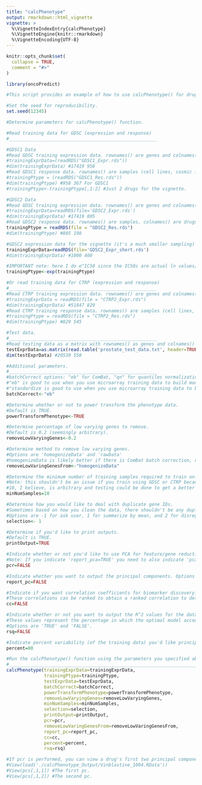 ```yaml
---
title: "calcPhenotype"
output: rmarkdown::html_vignette
vignette: >
  %\VignetteIndexEntry{calcPhenotype}
  %\VignetteEngine{knitr::rmarkdown}
  %\VignetteEncoding{UTF-8}
---
```


```r
knitr::opts_chunk$set(
  collapse = TRUE,
  comment = "#>"
)
```

```r
library(oncoPredict)

#This script provides an example of how to use calcPhenotype() for drug response prediction as well as its optional #parameters. 

#Set the seed for reproducibility. 
set.seed(12345)

#Determine parameters for calcPhenotype() function.

#Read training data for GDSC (expression and response)
#_______________________________________________________

#GDSC1 Data
#Read GDSC training expression data. rownames() are genes and colnames() are samples (cell lines/cosmic ids).
#trainingExprData=(readRDS("GDSC1_Expr.rds"))
#dim(trainingExprData) #17419 958 
#Read GDSC1 response data. rownames() are samples (cell lines, cosmic ids), colnames() are drugs.
#trainingPtype = (readRDS("GDSC1_Res.rds"))
#dim(trainingPtype) #958 367 For GDSC1
#trainingPtype<-trainingPtype[,1:2] #Just 2 drugs for the vignette.

#GDSC2 Data
#Read GDSC training expression data. rownames() are genes and colnames() are samples.
#trainingExprData=readRDS(file='GDSC2_Expr.rds')
#dim(trainingExprData) #17419 805
#Read GDSC2 response data. rownames() are samples, colnames() are drugs. 
trainingPtype = readRDS(file = "GDSC2_Res.rds")
#dim(trainingPtype) #805 198

#GDSC2 expression data for the vignette (it's a much smaller sampling)
trainingExprData=readRDS(file='GDSC2_Expr_short.rds')
#dim(trainingExprData) #1000 400

#IMPORTANT note: here I do e^IC50 since the IC50s are actual ln values/log transformed already, and the calcPhenotype function Paul #has will do a power transformation (I assumed it would be better to not have both transformations)
trainingPtype<-exp(trainingPtype) 

#Or read training data for CTRP (expression and response)
#_______________________________________________________
#Read CTRP training expression data. rownames() are genes and colnames() are samples (cell lines/cosmic ids).
#trainingExprData = readRDS(file = "CTRP2_Expr.rds")
#dim(trainingExprData) #51847 829
#Read CTRP training response data. rownames() are samples (cell lines, cosmic ids), colnames() are drugs.
#trainingPtype = readRDS(file = "CTRP2_Res.rds")
#dim(trainingPtype) #829 545 

#Test data. 
#_______________________________________________________
#Read testing data as a matrix with rownames() as genes and colnames() as samples.
testExprData=as.matrix(read.table('prostate_test_data.txt', header=TRUE, row.names=1))
dim(testExprData) #20530 550

#Additional parameters. 
#_______________________________________________________
#batchCorrect options: "eb" for ComBat, "qn" for quantiles normalization, "standardize", or "none"
#"eb" is good to use when you use microarray training data to build models on microarray testing data.
#"standardize is good to use when you use microarray training data to build models on RNA-seq testing data (this is what Paul used in the 2017 IDWAS paper that used GDSC microarray to impute in TCGA RNA-Seq data, see methods section of that paper for rationale)
batchCorrect<-"eb"

#Determine whether or not to power transform the phenotype data.
#Default is TRUE.
powerTransformPhenotype<-TRUE

#Determine percentage of low varying genes to remove.
#Default is 0.2 (seemingly arbitrary).
removeLowVaryingGenes<-0.2

#Determine method to remove low varying genes.
#Options are 'homogenizeData' and 'rawData'
#homogenizeData is likely better if there is ComBat batch correction, raw data was used in the 2017 IDWAS paper that used GDSC microarray to impute in TCGA RNA-Seq data.
removeLowVaringGenesFrom<-"homogenizeData"

#Determine the minimum number of training samples required to train on.
#Note: this shouldn't be an issue if you train using GDSC or CTRP because there are many samples in both training datasets.
#10, I believe, is arbitrary and testing could be done to get a better number.
minNumSamples=10

#Determine how you would like to deal with duplicate gene IDs.
#Sometimes based on how you clean the data, there shouldn't be any duplicates to deal with.
#Options are -1 for ask user, 1 for summarize by mean, and 2 for disregard duplicates
selection<- 1

#Determine if you'd like to print outputs.
#Default is TRUE.
printOutput=TRUE

#Indicate whether or not you'd like to use PCA for feature/gene reduction. Options are 'TRUE' and 'FALSE'.
#Note: If you indicate 'report_pca=TRUE' you need to also indicate 'pca=TRUE'
pcr=FALSE

#Indicate whether you want to output the principal components. Options are 'TRUE' and 'FALSE'.
report_pc=FALSE

#Indicate if you want correlation coefficients for biomarker discovery. These are the correlations between a given gene of interest across all samples vs. a given drug response across samples.
#These correlations can be ranked to obtain a ranked correlation to determine highly correlated drug-gene associations.
cc=FALSE

#Indicate whether or not you want to output the R^2 values for the data you train on from true and predicted values.
#These values represent the percentage in which the optimal model accounts for the variance in the training data.
#Options are 'TRUE' and 'FALSE'.
rsq=FALSE

#Indicate percent variability (of the training data) you'd like principal components to reflect if pcr=TRUE. Default is .80
percent=80

#Run the calcPhenotype() function using the parameters you specified above.
#__________________________________________________________________________________________________________________________________
calcPhenotype(trainingExprData=trainingExprData,
              trainingPtype=trainingPtype,
              testExprData=testExprData,
              batchCorrect=batchCorrect,
              powerTransformPhenotype=powerTransformPhenotype,
              removeLowVaryingGenes=removeLowVaryingGenes,
              minNumSamples=minNumSamples,
              selection=selection,
              printOutput=printOutput,
              pcr=pcr,
              removeLowVaringGenesFrom=removeLowVaringGenesFrom,
              report_pc=report_pc,
              cc=cc,
              percent=percent,
              rsq=rsq)

#If pcr is performed, you can view a drug's first two principal components (and so on) using the code below. 
#View(load('./calcPhenotype_Output/Vinblastine_1004.RData'))
#View(pcs[,1,1]) #The first pc. 
#View(pcs[,1,2]) #The second pc. 
```
